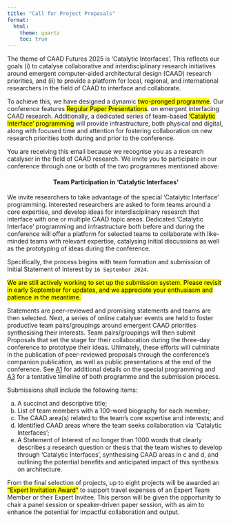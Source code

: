 ```yaml
---
title: "Call for Project Proposals"
format:
  html:
    theme: quartz
    toc: true
---
```



The theme of CAAD Futures 2025 is 'Catalytic Interfaces’. This reflects our goals (i) to catalyse collaborative and interdisciplinary research initiatives around emergent computer-aided architectural design (CAAD) research priorities, and (ii) to provide a platform for local, regional, and international researchers in the field of CAAD to interface and collaborate. 
 
To achieve this, we have designed a dynamic <mark>two-pronged programme</mark>. Our conference features <mark>Regular Paper Presentations</mark>. on emergent interfacing CAAD research. Additionally, a dedicated series of team-based <mark>'Catalytic Interface' programming</mark> will provide infrastructure, both physical and digital, along with focused time and attention for fostering collaboration on new research priorities both during and prior to the conference. 
 
You are receiving this email because we recognise you as a research catalyser in the field of CAAD research. We invite you to participate in our conference through one or both of the two programmes mentioned above: 
 

<h4 style="text-align: center;">Team Participation in 'Catalytic Interfaces'</h4>
 
We invite researchers to take advantage of the special ‘Catalytic Interface’ programming.  Interested researchers are asked to form teams around a core expertise, and develop ideas for interdisciplinary research that interface with one or multiple CAAD topic areas.  Dedicated ‘Catalytic Interface’ programming and infrastructure both before and during the conference will offer a platform for selected teams to collaborate with like-minded teams with relevant expertise, catalysing initial discussions as well as the prototyping of ideas during the conference.   
 
Specifically, the process begins with team formation and submission of Initial Statement of Interest by `16 September 2024`.   

<mark>We are still actively working to set up the submission system. Please revisit in early September for updates, and we appreciate your enthusiasm and patience in the meantime.</mark>
 
Statements are peer-reviewed and promising statements and teams are then selected.  Next, a series of online catalyser events are held to foster productive team pairs/groupings around emergent CAAD priorities synthesising their interests.  Team pairs/groupings will then submit Proposals that set the stage for their collaboration during the three-day conference to prototype their ideas. Ultimately, these efforts will culminate in the publication of peer-reviewed proposals through the conference’s companion publication, as well as public presentations at the end of the conference.  See [A1](conference_theme.qmd) for additional details on the special programming and [A3](20240809_Timeline_WIP.pdf) for a tentative timeline of both programme and the submission process. 
 
Submissions shall include the following items: 

a. A succinct and descriptive title;  
b. List of team members with a 100-word biography for each member; 
c. The CAAD area(s) related to the team’s core expertise and interests; and  
d. Identified CAAD areas where the team seeks collaboration via ‘Catalytic Interfaces’; 
e. A Statement of Interest of no longer than 1000 words that clearly describes a research question or thesis that the team wishes to develop through ‘Catalytic Interfaces’, synthesising CAAD areas in c and d, and outlining the potential benefits and anticipated impact of this synthesis on architecture. 

From the final selection of projects, up to eight projects will be awarded an <mark>“Expert Invitation Award”</mark> to support travel expenses of an Expert Team Member or their Expert Invitee. This person will be given the opportunity to chair a panel session or speaker-driven paper session, with as aim to enhance the potential for impactful collaboration and output.


